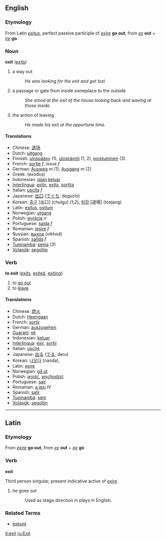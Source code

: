 ==English==
=== Etymology ===
From Latin ''[[exitus]]'', perfect passive participle of  ''[[exire]]'' '''go out''', from ''[[ex]]'' '''out''' + ''[[ire]]'' '''go'''.

=== Noun ===
'''exit''' ([[exits]])

# a way out
#:''He was looking for the exit and got lost''.
# a passage or gate from inside someplace to the outside
#:''She stood at the exit of the house looking back and waving at those inside''.
# the action of leaving
#:''He made his exit at the opportune time''.

==== Translations ====
*Chinese: [[退场]]
*Dutch: [[uitgang]]
*Finnish: [[ulospääsy]] (1), [[uloskäynti]] (1, 2), [[poistuminen]] (3)
*French: [[sortie]] ''f'', issue ''f''
*German: [[Ausweg]] ''m'' (1), [[Ausgang]] ''m'' (2)
*Greek: (exodos)
*Indonesian: [[jalan]] [[keluar]]
*[[Interlingua]]: [[exito]], [[exita]], [[sortita]]
*Italian: [[uscita]] ''f''
*Japanese: [[出口]] ([[でぐち]], deguchi)
*Korean: [[출구]] [出口] (chulgu) (1,2), [[퇴장]] [退場] (toejang)
*Latin: [[exitus]], [[ostium]]
*Norwegian: [[utgang]]
*Polish: [[wyjście]] ''n''
*Portuguese: [[saída]] ''f''
*Romanian: [[ieşire]] ''f''
*Russian: [[выход]] (vikhod)
*Spanish: [[salida]] ''f''
*[[Tupinambá]]: [[sema]] (3)
*[[Volapük]]: [[segolöp]]

=== Verb ===
'''to exit''' ([[exits]], [[exited]], [[exiting]])

# to [[go out]]
# to [[leave]]

==== Translations ====
*Chinese: [[熄火]]
*Dutch: [[Heengaan]]
*French: [[sortir]]
*German: [[auszugehen]]
*[[Guarani]]: [[sẽ]]
*Indonesian: [[keluar]]
*[[Interlingua]]: [[exir]], [[sortir]]
*Italian: [[uscire]]
*Japanese: [[出る]] ([[でる]], deru)
*Korean: [[나오다]] (naoda), 
*Latin: [[exire]]
*Norwegian: [[gå ut]]
*Polish: [[wyjść]], [[wychodzić]]
*Portuguese: [[sair]]
*Romanian: [[a ieşi]] ''IV''
*Spanish: [[salir]]
*[[Tupinambá]]: [[sem]]
*[[Volapük]]: [[segolön]]

----

== Latin ==

===Etymology===
From ''[[exire]]'' '''go out''', from ''[[ex]]'' '''out''' + ''[[ire]]'' '''go'''

=== Verb ===
'''exit'''

Third person singular, present indicative active of ''[[exire]]''.

# he goes out
#: Used as stage direction in plays in English.

===Related Terms===
*[[exeunt]]

[[it:exit]]
[[ru:Exit]]